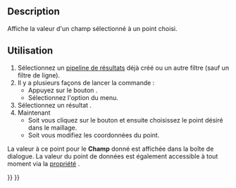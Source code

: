 <languages/>

{{Docnav/fr
|[[FEM_PostFilterLinearizedStresses/fr|Graphique de linéarisation des critères]]
|[[FEM_PostFilterCalculator/fr|Champs personnalisés de résultats]]
|[[FEM_Workbench/fr|Atelier FEM]]
|IconL=FEM_PostFilterLinearizedStresses.svg
|IconR=FEM_PostFilterCalculator.svg
|IconC=Workbench_FEM.svg
}}

{{GuiCommand/fr
|Name=FEM PostFilterDataAtPoint
|Name/fr=FEM Données au point
|MenuLocation=Résultats → Données au point
|Workbenches=[[FEM_Workbench/fr|FEM]]
|SeeAlso=[[FEM_PostPipelineFromResult/fr|FEM Pipeline de résultats]], [[FEM_tutorial/fr|FEM Tutoriel]]
}}

==Description==

Affiche la valeur d'un champ sélectionné à un point choisi.

<span id="Usage"></span>
==Utilisation==

# Sélectionnez un [[FEM_PostPipelineFromResult/fr|pipeline de résultats]] déjà créé ou un autre filtre (sauf un filtre de ligne).
# Il y a plusieurs façons de lancer la commande :
#* Appuyez sur le bouton {{Button|[[Image:FEM_PostFilterDataAtPoint.svg|16px]] [[FEM_PostFilterDataAtPoint/fr|Données au point]]}}.
#* Sélectionnez l'option {{MenuCommand|Résultats → [[Image:FEM_PostFilterDataAtPoint.svg|16px]] Données au point}} du menu.
# Sélectionnez un résultat {{MenuCommand|Champ}}.
# Maintenant
#* Soit vous cliquez sur le bouton {{Button|Sélectionnez un point}} et ensuite choisissez le point désiré dans le maillage.
#* Soit vous modifiez les coordonnées du point.

La valeur à ce point pour le '''Champ''' donné est affichée dans la boîte de dialogue. La valeur du point de données est également accessible à tout moment via la [[Property_editor/fr|propriété]] {{PropertyData|Point Data}}.


{{Docnav/fr
|[[FEM_PostFilterLinearizedStresses/fr|Graphique de linéarisation des critères]]
|[[FEM_PostFilterCalculator/fr|Champs personnalisés de résultats]]
|[[FEM_Workbench/fr|Atelier FEM]]
|IconL=FEM_PostFilterLinearizedStresses.svg
|IconR=FEM_PostFilterCalculator.svg
|IconC=Workbench_FEM.svg
}}

{{FEM_Tools_navi{{#translation:}}}}
{{Userdocnavi{{#translation:}}}}
